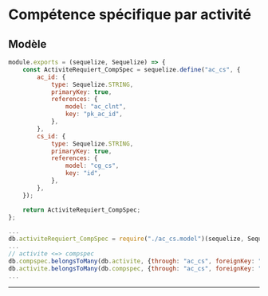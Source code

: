 # Compétence spécifique par activité

## Modèle

```js title="./src/models/ac_cs.model.js"
module.exports = (sequelize, Sequelize) => {
    const ActiviteRequiert_CompSpec = sequelize.define("ac_cs", {
        ac_id: {
            type: Sequelize.STRING,
            primaryKey: true,
            references: {
                model: "ac_clnt",
                key: "pk_ac_id",
            },
        },
        cs_id: {
            type: Sequelize.STRING,
            primaryKey: true,
            references: {
                model: "cg_cs",
                key: "id",
            },
        },
    });

    return ActiviteRequiert_CompSpec;
};
```

```js title="./src/models/index.js"
...
db.activiteRequiert_CompSpec = require("./ac_cs.model")(sequelize, Sequelize);
...
// activite <=> compspec
db.compspec.belongsToMany(db.activite, {through: "ac_cs", foreignKey: "cg_cs_id",});
db.activite.belongsToMany(db.compspec, {through: "ac_cs", foreignKey: "ac_clnt_pk_ac_id",});
...
```

-----
